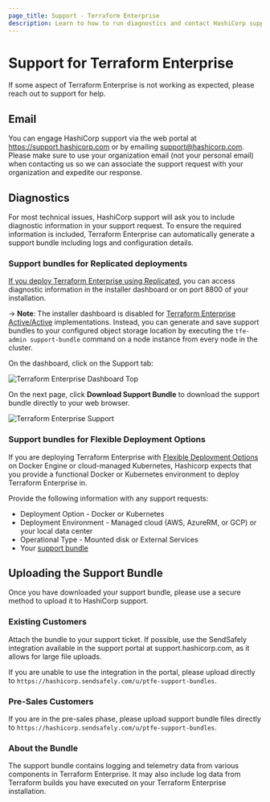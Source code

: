 ```yaml
---
page_title: Support - Terraform Enterprise
description: Learn to how to run diagnostics and contact HashiCorp support.
---
```


# Support for Terraform Enterprise

If some aspect of Terraform Enterprise is not working as
expected, please reach out to support for help.

## Email

You can engage HashiCorp support via the web portal at <https://support.hashicorp.com> or
by emailing <support@hashicorp.com>. Please make sure
to use your organization email (not your personal email) when contacting us so
we can associate the support request with your organization and expedite our
response.

## Diagnostics

For most technical issues, HashiCorp support will ask you to include diagnostic
information in your support request. To ensure the required information is included,
Terraform Enterprise can automatically generate a support bundle including logs and configuration details.

### Support bundles for Replicated deployments

[If you deploy Terraform Enterprise using Replicated](/terraform/enterprise/replicated), you can access diagnostic information in the installer dashboard or on port 8800 of your installation.

-> **Note**: The installer dashboard is disabled for [Terraform Enterprise Active/Active](/terraform/enterprise/replicated/install/automated/active-active) implementations. Instead, you can generate and save support bundles to your configured
object storage location by executing the `tfe-admin support-bundle` command on a node instance from every node in the cluster.

On the dashboard, click on the Support tab:

![Terraform Enterprise Dashboard Top](/img/docs/tfe-dashboard.png)

On the next page, click **Download Support Bundle** to download the support bundle directly to your web browser.

![Terraform Enterprise Support](/img/docs/tfe-support.png)

### Support bundles for Flexible Deployment Options

If you are deploying Terraform Enterprise with [Flexible Deployment Options](/terraform/enterprise/flexible-deployments) on Docker Engine or cloud-managed Kubernetes, Hashicorp expects that you provide a functional Docker or Kubernetes environment to deploy Terraform Enterprise in. 

Provide the following information with any support requests:
  - Deployment Option - Docker or Kubernetes
  - Deployment Environment - Managed cloud (AWS, AzureRM, or GCP) or your local data center
  - Operational Type - Mounted disk or External Services
  - Your [support bundle](/terraform/enterprise/flexible-deployments/admin/admin-cli/admin-cli#support-bundle)

## Uploading the Support Bundle

Once you have downloaded your support bundle, please use a secure method to upload it to HashiCorp support.

### Existing Customers

Attach the bundle to your support ticket. If possible, use the SendSafely integration available in the support portal at support.hashicorp.com, as it allows for large file uploads.

If you are unable to use the integration in the portal, please upload directly to `https://hashicorp.sendsafely.com/u/ptfe-support-bundles`.

### Pre-Sales Customers

If you are in the pre-sales phase, please upload support bundle files directly to `https://hashicorp.sendsafely.com/u/ptfe-support-bundles`.

### About the Bundle

The support bundle contains logging and telemetry data from various components in Terraform Enterprise. It may also include log data from Terraform builds you have executed on your Terraform Enterprise installation.

